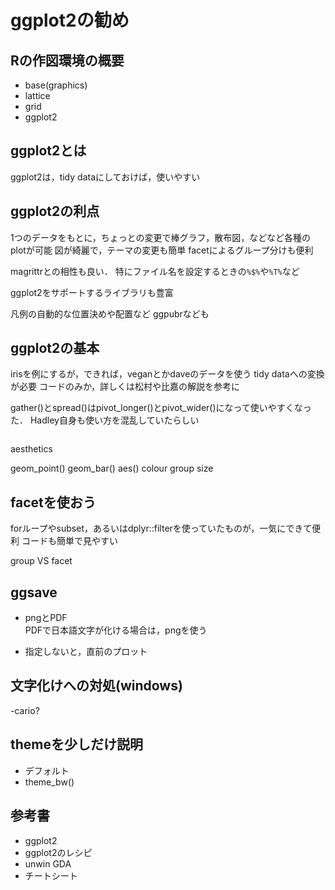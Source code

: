 # ggplot2の勧め {#ggplot2}

<!--
![](images/tools_list01.png){ width=70% }
<img src="images/tools_list01.png" width="30%">
-->


## Rの作図環境の概要

- base(graphics)
- lattice
- grid
- ggplot2

## ggplot2とは

ggplot2は，tidy dataにしておけば，使いやすい


## ggplot2の利点

1つのデータをもとに，ちょっとの変更で棒グラフ，散布図，などなど各種のplotが可能
図が綺麗で，テーマの変更も簡単
facetによるグループ分けも便利

magrittrとの相性も良い．
特にファイル名を設定するときの`%$%`や`%T%`など

ggplot2をサポートするライブラリも豊富

凡例の自動的な位置決めや配置など
ggpubrなども



## ggplot2の基本

irisを例にするが，できれば，veganとかdaveのデータを使う
tidy dataへの変換が必要
コードのみか，詳しくは松村や比嘉の解説を参考に

gather()とspread()はpivot_longer()とpivot_wider()になって使いやすくなった．
Hadley自身も使い方を混乱していたらしい



```r

```

aesthetics

geom_point()
geom_bar()
aes()
colour
group
size

## facetを使おう

forループやsubset，あるいはdplyr::filterを使っていたものが，一気にできて便利
コードも簡単で見やすい

group VS facet

## ggsave

- pngとPDF   
PDFで日本語文字が化ける場合は，pngを使う

- 指定しないと，直前のプロット   



## 文字化けへの対処(windows)

-cario?



## themeを少しだけ説明

- デフォルト   
- theme_bw()   


## 参考書

- ggplot2
- ggplot2のレシピ
- unwin GDA
- チートシート


